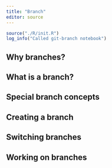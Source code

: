 ```yaml
---
title: "Branch"
editor: source
---
```



```r
source("./R/init.R")
log_info("Called git-branch notebook")
```

## Why branches?

## What is a branch?

## Special branch concepts

## Creating a branch

## Switching branches

## Working on branches


